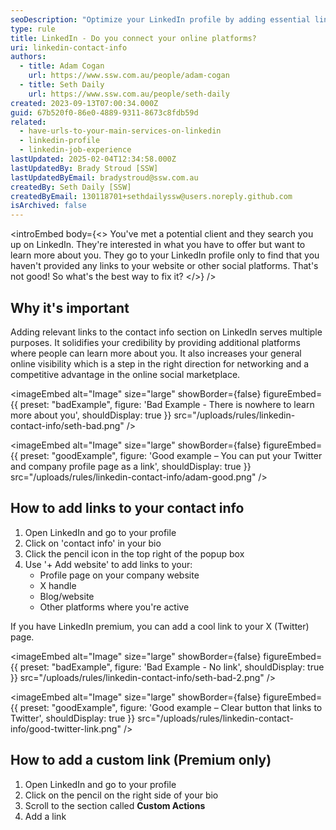 ```yaml
---
seoDescription: "Optimize your LinkedIn profile by adding essential links to enhance credibility and online visibility."
type: rule
title: LinkedIn - Do you connect your online platforms?
uri: linkedin-contact-info
authors:
  - title: Adam Cogan
    url: https://www.ssw.com.au/people/adam-cogan
  - title: Seth Daily
    url: https://www.ssw.com.au/people/seth-daily
created: 2023-09-13T07:00:34.000Z
guid: 67b520f0-86e0-4889-9311-8673c8fdb59d
related:
  - have-urls-to-your-main-services-on-linkedin
  - linkedin-profile
  - linkedin-job-experience
lastUpdated: 2025-02-04T12:34:58.000Z
lastUpdatedBy: Brady Stroud [SSW]
lastUpdatedByEmail: bradystroud@ssw.com.au
createdBy: Seth Daily [SSW]
createdByEmail: 130118701+sethdailyssw@users.noreply.github.com
isArchived: false
---
```


<introEmbed
  body={<>
You've met a potential client and they search you up on LinkedIn. They're interested in what you have to offer but want to learn more about you. They go to your LinkedIn profile only to find that you haven't provided any links to your website or other social platforms. That's not good! So what's the best way to fix it?
  </>}
/>
## Why it's important

Adding relevant links to the contact info section on LinkedIn serves multiple purposes. It solidifies your credibility by providing additional platforms where people can learn more about you. It also increases your general online visibility which is a step in the right direction for networking and a competitive advantage in the online social marketplace.

<imageEmbed
  alt="Image"
  size="large"
  showBorder={false}
  figureEmbed={{
    preset: "badExample",
    figure: 'Bad Example - There is nowhere to learn more about you',
    shouldDisplay: true
  }}
  src="/uploads/rules/linkedin-contact-info/seth-bad.png"
/>

<imageEmbed
  alt="Image"
  size="large"
  showBorder={false}
  figureEmbed={{
    preset: "goodExample",
    figure: 'Good example – You can put your Twitter and company profile page as a link',
    shouldDisplay: true
  }}
  src="/uploads/rules/linkedin-contact-info/adam-good.png"
/>

## How to add links to your contact info

1. Open LinkedIn and go to your profile
2. Click on 'contact info' in your bio
3. Click the pencil icon in the top right of the popup box
4. Use '+ Add website' to add links to your:
    * Profile page on your company website
    * X handle
    * Blog/website
    * Other platforms where you're active

If you have LinkedIn premium, you can add a cool link to your X (Twitter) page.

<imageEmbed
  alt="Image"
  size="large"
  showBorder={false}
  figureEmbed={{
    preset: "badExample",
    figure: 'Bad Example - No link',
    shouldDisplay: true
  }}
  src="/uploads/rules/linkedin-contact-info/seth-bad-2.png"
/>

<imageEmbed
  alt="Image"
  size="large"
  showBorder={false}
  figureEmbed={{
    preset: "goodExample",
    figure: 'Good example – Clear button that links to Twitter',
    shouldDisplay: true
  }}
  src="/uploads/rules/linkedin-contact-info/good-twitter-link.png"
/>

## How to add a custom link (Premium only)

1. Open LinkedIn and go to your profile
2. Click on the pencil on the right side of your bio
3. Scroll to the section called **Custom Actions**
4. Add a link
